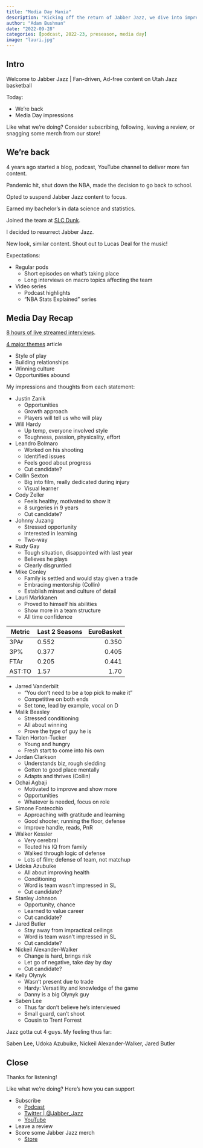 ```yaml
---
title: "Media Day Mania"
description: "Kicking off the return of Jabber Jazz, we dive into impressions from Utah Jazz Media Day from all the official statements."
author: "Adam Bushman"
date: "2022-09-28"
categories: [podcast, 2022-23, preseason, media day]
image: "lauri.jpg"
---
```


## Intro

Welcome to Jabber Jazz | Fan-driven, Ad-free content on Utah Jazz basketball

Today:

*   We're back
*   Media Day impressions

Like what we're doing? Consider subscribing, following, leaving a review, or snagging some merch from our store!

## We're back

4 years ago started a blog, podcast, YouTube channel to deliver more fan content.

Pandemic hit, shut down the NBA, made the decision to go back to school. 

Opted to suspend Jabber Jazz content to focus.

Earned my bachelor's in data science and statistics. 

Joined the team at [SLC Dunk](www.slcdunk.com).

I decided to resurrect Jabber Jazz.

New look, similar content. Shout out to Lucas Deal for the music!

Expectations:

*   Regular pods
    -   Short episodes on what's taking place
    -   Long interviews on macro topics affecting the team
*   Video series
    -   Podcast highlights
    -   "NBA Stats Explained" series

## Media Day Recap

[8 hours of live streamed interviews](https://www.youtube.com/watch?v=zR3DdA90-4M).

[4 major themes](https://www.slcdunk.com/2022/9/26/23373397/4-major-themes-from-utah-jazz-media-day-2022) article

*   Style of play
*   Building relationships
*   Winning culture
*   Opportunities abound

My impressions and thoughts from each statement:

*   Justin Zanik
    -   Opportunities
    -   Growth approach
    -   Players will tell us who will play
*   Will Hardy
    -   Up temp, everyone involved style
    -   Toughness, passion, physicality, effort
*   Leandro Bolmaro
    -   Worked on his shooting
    -   Identified issues
    -   Feels good about progress
    -   Cut candidate?
*   Collin Sexton
    -   Big into film, really dedicated during injury
    -   Visual learner
*   Cody Zeller
    -   Feels healthy, motivated to show it
    -   8 surgeries in 9 years
    -   Cut candidate?
*   Johnny Juzang
    -   Stressed opportunity
    -   Interested in learning
    -   Two-way
*   Rudy Gay
    -   Tough situation, disappointed with last year
    -   Believes he plays
    -   Clearly disgruntled
*   Mike Conley
    -   Family is settled and would stay given a trade
    -   Embracing mentorship (Collin)
    -   Establish minset and culture of detail
*   Lauri Markkanen
    -   Proved to himself his abilities
    -   Show more in a team structure
    -   All time confidence
    
| Metric  | Last 2 Seasons | EuroBasket |
|---------|:---------------|-----------:|
| 3PAr    |         0.552  |      0.350 |
| 3P%     |         0.377  |      0.405 |
| FTAr    |         0.205  |      0.441 |
| AST:TO  |         1.57   |      1.70  |
    
*   Jarred Vanderbilt
    -   "You don't need to be a top pick to make it"
    -   Competitive on both ends
    -   Set tone, lead by example, vocal on D
*   Malik Beasley
    -   Stressed conditioning
    -   All about winning
    -   Prove the type of guy he is
*   Talen Horton-Tucker
    -   Young and hungry
    -   Fresh start to come into his own
*   Jordan Clarkson
    -   Understands biz, rough sledding
    -   Gotten to good place mentally
    -   Adapts and thrives (Collin)
*   Ochai Agbaji
    -   Motivated to improve and show more
    -   Opportunities
    -   Whatever is needed, focus on role
*   Simone Fontecchio
    -   Approaching with gratitude and learning
    -   Good shooter, running the floor, defense
    -   Improve handle, reads, PnR
*   Walker Kessler
    -   Very cerebral
    -   Touted his IQ from family
    -   Walked through logic of defense
    -   Lots of film; defense of team, not matchup
*   Udoka Azubuike
    -   All about improving health
    -   Conditioning
    -   Word is team wasn't impressed in SL
    -   Cut candidate?
*   Stanley Johnson
    -   Opportunity, chance
    -   Learned to value career
    -   Cut candidate?
*   Jared Butler
    -   Stay away from impractical ceilings
    -   Word is team wasn't impressed in SL
    -   Cut candidate?
*   Nickeil Alexander-Walker
    -   Change is hard, brings risk
    -   Let go of negative, take day by day
    -   Cut candidate?
*   Kelly Olynyk
    -   Wasn't present due to trade
    -   Hardy: Versatility and knowledge of the game
    -   Danny is a big Olynyk guy
*   Saben Lee
    -   Thus far don't believe he's interviewed
    -   Small guard, can't shoot
    -   Cousin to Trent Forrest


Jazz gotta cut 4 guys. My feeling thus far:

Saben Lee, Udoka Azubuike, Nickeil Alexander-Walker, Jared Butler


## Close

Thanks for listening!

Like what we're doing? Here's how you can support

*   Subscribe
    -   [Podcast](https://linktr.ee/jabberjazz)
    -   [Twitter | @Jabber_Jazz](https://twitter.com/Jabber_Jazz)
    -   [YouTube](https://www.youtube.com/jabberjazz)
*   Leave a review
*   Score some Jabber Jazz merch
    -   [Store](https://jabber-jazz.myspreadshop.com/)
